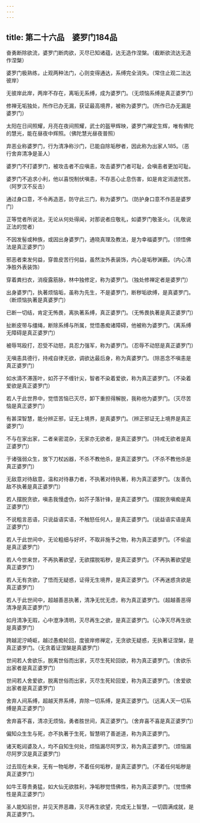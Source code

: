 ```yaml
---
---
---
```

title: 第二十六品　婆罗门184品
---




奋勇断除欲流，婆罗门断肉欲，灭尽已知诸蕴，达无造作涅槃。（截断欲流达无造作涅槃）

婆罗门极熟练，止观两种法门，心则变得通达，系缚完全消失。（常住止观二法达彼岸）

无彼岸此岸，两岸不存在，离垢无系缚，成为婆罗门。（无烦恼系缚是真正婆罗门）

修禅无垢独处，所作已办无漏，获证最高境界，被称为婆罗门。（所作已办无漏是婆罗门）

太阳在日间照耀，月亮在夜间照耀，武士的盔甲辉映，婆罗门禅定生辉，唯有佛陀的慧光，能在昼夜中辉照。（佛陀慧光昼夜普照）

弃恶业称婆罗门，行为清净称沙门，已能自除垢秽者，因此称为出家人185。（恶行舍弃清净是圣人）

婆罗门不打婆罗门，被攻击者不应嗔恚，攻击婆罗门者可耻，会嗔恚者更加可耻。

婆罗门不追求小利，他以喜悦制伏嗔恚，不存恶心止息伤害，如是肯定消退忧苦。（阿罗汉不反击）

通过身口意，不令再造恶，防守此三门，称为婆罗门。（防护身口意不作恶是婆罗门）

正等觉者所说法，无论从何处得闻，对那说者应敬礼，如婆罗门敬圣火。（礼敬说正法的觉者）

不因发髻或种族，或因出身婆罗门，通晓真理及教法，是为幸福婆罗门。（领悟佛法是真正婆罗门）

邪恶者束发何益，穿兽皮苦行何益，虽然汝外表装饰，内心是垢秽渊薮。（内心清净胜外表装饰）

穿着粪扫衣，消瘦露筋脉，林中独修定，称为婆罗门。（独处修禅定者是婆罗门）

出身婆罗门，执著烦恼垢，虽称为先生，不是婆罗门，断秽垢欲缚，是真婆罗门。（断烦恼执著是真婆罗门）

已断一切结，肯定无怖畏，离执著系缚，真正婆罗门。（无怖畏执著是真正婆罗门）

扯断皮带与缰绳，断除系缚与所属，觉悟愚痴诸障碍，他被称为婆罗门。（离系缚无障碍是真正婆罗门）

被辱骂殴打，忍受不动怒，具忍力强军，称为婆罗门。（忍辱不动怒是真正婆罗门）

无嗔恚具德行，持戒自律无欲，调欲达最后身，称为真婆罗门。（除恶念不嗔恚是真正婆罗门）

如水滴不滞莲叶，如芥子不缠针尖，智者不染着爱欲，称为真正婆罗门。（不染着爱欲是真正婆罗门）

若人于此世界中，觉悟苦恼已灭尽，卸下重担得解脱，我称他为婆罗门。（灭尽苦恼是真正婆罗门）

有甚深智慧，能分辨正邪，证无上境界，是真婆罗门。（辨正邪证无上境界是真正婆罗门）

不与在家出家，二者亲密混杂，无家亦无欲者，是真正婆罗门。（持戒无欲者是真正婆罗门）

于诸强弱众生，放下刀杖凶器，不杀不教他杀，是真正婆罗门。（不杀不教他杀是真正婆罗门）

无敌意对待敌意，温和对待暴力者，不执著对待执著，称为真正婆罗门。（友善仇敌不执著是真正婆罗门）

若人摆脱贪欲，嗔恚我慢虚伪，如芥子落针锋，是真正婆罗门。（摆脱贪嗔痴是真正婆罗门）

不说粗言恶语，只说益语实语，不触怒任何人，是真正婆罗门。（说益语实语是真正婆罗门）

若人于此世间中，无论粗细与好坏，不取非施予之物，称为真正婆罗门。（不偷盗是真正婆罗门）

若人今世来世，不再执著欲望，无欲摆脱垢秽，是真正婆罗门。（不再执著欲望是真正婆罗门）

若人无有贪欲，了悟而无疑惑，证得无生境界，是真正婆罗门。（不再迷惑贪欲是真正婆罗门）

若人于此世间中，超越善恶执著，清净无忧无虑，称为真正婆罗门。（超越善恶得清净是真正婆罗门）

如月清净无瑕，心中澄净清明，灭尽再生之欲，是真正婆罗门。（心净灭尽再生欲是真婆罗门）

跨越泥泞崎岖，越过愚痴轮回，度彼岸修禅定，无贪欲无疑惑，无执著证涅槃，是真正婆罗门。（无贪着证涅槃是真婆罗门）

世间若人舍欲乐，脱离世俗而出家，灭尽生死轮回欲，称为真正婆罗门。（舍欲乐出家者是真正婆罗门）

世间若人舍爱欲，脱离世俗而出家，灭尽生死轮回爱，称为真正婆罗门。（舍爱欲出家者是真正婆罗门）

舍弃人间系缚，超越天界系缚，弃除一切系缚，是真正婆罗门。（远离人天一切系缚是真正婆罗门）

舍弃喜不喜，清凉无烦恼，勇者胜世间，真正婆罗门。（舍弃喜不喜是真正婆罗门）

偏知众生生与死，亦不执著于生死，智慧明了善逝道，称为真正婆罗门。

诸天乾闼婆及人，均不自知生何处，烦恼漏尽阿罗汉，称为真正婆罗门。（烦恼漏尽阿罗汉是真正婆罗门）

过去现在未来，无有一物垢秽，不着任何垢秽，是真正婆罗门。（不着任何垢秽是真正婆罗门）

如牛王尊贵勇猛，如大仙无欲胜利，净垢秽觉悟佛性，称为真正婆罗门。（觉悟佛性是真正婆罗门）

圣人能知前世，并见天界恶趣，灭尽再生欲望，完成无上智慧，一切圆满成就，是真正婆罗门。